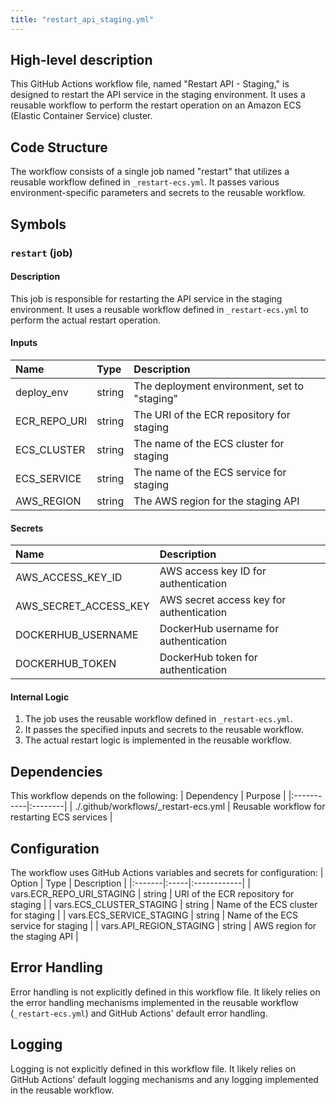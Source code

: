```yaml
---
title: "restart_api_staging.yml"
---
```


## High-level description
This GitHub Actions workflow file, named "Restart API - Staging," is designed to restart the API service in the staging environment. It uses a reusable workflow to perform the restart operation on an Amazon ECS (Elastic Container Service) cluster.

## Code Structure
The workflow consists of a single job named "restart" that utilizes a reusable workflow defined in `_restart-ecs.yml`. It passes various environment-specific parameters and secrets to the reusable workflow.

## Symbols

### `restart` (job)
#### Description
This job is responsible for restarting the API service in the staging environment. It uses a reusable workflow defined in `_restart-ecs.yml` to perform the actual restart operation.

#### Inputs
| Name | Type | Description |
|:-----|:-----|:------------|
| deploy_env | string | The deployment environment, set to "staging" |
| ECR_REPO_URI | string | The URI of the ECR repository for staging |
| ECS_CLUSTER | string | The name of the ECS cluster for staging |
| ECS_SERVICE | string | The name of the ECS service for staging |
| AWS_REGION | string | The AWS region for the staging API |

#### Secrets
| Name | Description |
|:-----|:------------|
| AWS_ACCESS_KEY_ID | AWS access key ID for authentication |
| AWS_SECRET_ACCESS_KEY | AWS secret access key for authentication |
| DOCKERHUB_USERNAME | DockerHub username for authentication |
| DOCKERHUB_TOKEN | DockerHub token for authentication |

#### Internal Logic
1. The job uses the reusable workflow defined in `_restart-ecs.yml`.
2. It passes the specified inputs and secrets to the reusable workflow.
3. The actual restart logic is implemented in the reusable workflow.

## Dependencies
This workflow depends on the following:
| Dependency | Purpose |
|:-----------|:--------|
| ./.github/workflows/_restart-ecs.yml | Reusable workflow for restarting ECS services |

## Configuration
The workflow uses GitHub Actions variables and secrets for configuration:
| Option | Type | Description |
|:-------|:-----|:------------|
| vars.ECR_REPO_URI_STAGING | string | URI of the ECR repository for staging |
| vars.ECS_CLUSTER_STAGING | string | Name of the ECS cluster for staging |
| vars.ECS_SERVICE_STAGING | string | Name of the ECS service for staging |
| vars.API_REGION_STAGING | string | AWS region for the staging API |

## Error Handling
Error handling is not explicitly defined in this workflow file. It likely relies on the error handling mechanisms implemented in the reusable workflow (`_restart-ecs.yml`) and GitHub Actions' default error handling.

## Logging
Logging is not explicitly defined in this workflow file. It likely relies on GitHub Actions' default logging mechanisms and any logging implemented in the reusable workflow.